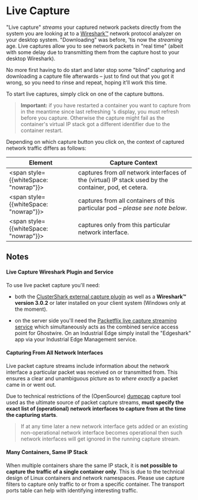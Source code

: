 
# <CaptureIcon className="icon"/> Live Capture

"Live capture" *streams* your captured network packets directly from the system
you are looking at to a [Wireshark™](https://wireshark.org) network protocol
analyzer on your desktop system. "Downloading" was before, 'tis now the
*streaming* age. Live captures allow you to see network packets in "real time"
(albeit with some delay due to transmitting them from the capture host to your
desktop Wireshark).

No more first having to do start and later stop some "blind" capturing and
downloading a capture file afterwards – just to find out that you got it wrong,
so you need to rinse and repeat, hoping it'll work this time.

To start live captures, simply click on one of the <CaptureIcon
className="icon"/> capture buttons.

> **Important:** if you have restarted a container you want to capture from in
  the meantime since last refreshing <Brand/>'s display, you must
  &#32;<RefreshIcon className="icon"/> refresh before you capture. Otherwise the
  capture might fail as the container's virtual IP stack got a different
  identifier due to the container restart.

Depending on which capture button you click on, the context of captured network
traffic differs as follows: 

| Element | Capture Context |
| --- | --- |
| <span style={{whiteSpace: "nowrap"}}><ContaineeBadge containee={containerBox} /><TargetCapture demo target={containerBox.netns} /></span> | captures from *all* network interfaces of the (virtual) IP stack used by the container, pod, et cetera. |
| <span style={{whiteSpace: "nowrap"}}><ContaineeBadge containee={pod} /><TargetCapture demo target={containerBox.netns} /></span> | captures from all containers of this particular pod – *please see note below*. |
| <span style={{whiteSpace: "nowrap"}}><NifBadge nif={veth1Nif} /><TargetCapture demo target={veth1Nif} /></span> | captures only from this particular network interface. |

## Notes

#### Live Capture Wireshark Plugin and Service

To use live packet capture you'll need:

- both the [ClusterShark external capture
  plugin](https://github.com/siemens/cshargextcap) as well as a **Wireshark™
  version 3.0.2** or later installed on your client system (Windows only at the
  moment).

- on the server side you'll need the [Packetflix live capture streaming
  service](https://github.com/siemens/edgeshark) which simultaneously acts as
  the combined service access point for Ghostwire. On an Industrial Edge simply
  install the "Edgeshark" app via your Industrial Edge Management service.

#### Capturing From All Network Interfaces

Live packet capture streams include information about the network interface a
particular packet was received on or transmitted from. This ensures a clear and
unambiguous picture as to *where exactly* a packet came in or went out.

Due to technical restrictions of the (OpenSource)
[dumpcap](https://www.wireshark.org/docs/man-pages/dumpcap.html) capture tool
used as the ultimate source of packet capture streams, <Brand/> **must specify
the exact list of (operational) network interfaces to capture from at the time
the capturing starts**.

> If at any time later a new network interface gets added or an existing
  non-operational network interface becomes operational then such network
  interfaces will get ignored in the running capture stream.

#### Many Containers, Same IP Stack

When multiple containers share the same IP stack, it is **not possible to
capture the traffic of a single container only**. This is due to the technical
design of Linux containers and network namespaces. Please use capture filters to
capture only traffic to or from a specific container. The transport ports table
can help with identifying interesting traffic.
